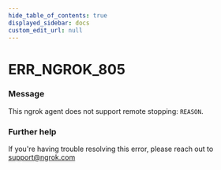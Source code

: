 ```yaml
---
hide_table_of_contents: true
displayed_sidebar: docs
custom_edit_url: null
---
```



# ERR_NGROK_805

### Message

This ngrok agent does not support remote stopping: `REASON`.

### Further help

If you're having trouble resolving this error, please reach out to [support@ngrok.com](mailto:support@ngrok.com?subject=Help%20with%20ERR_NGROK_805)

<ErrorDetails error="err_ngrok_805" />

